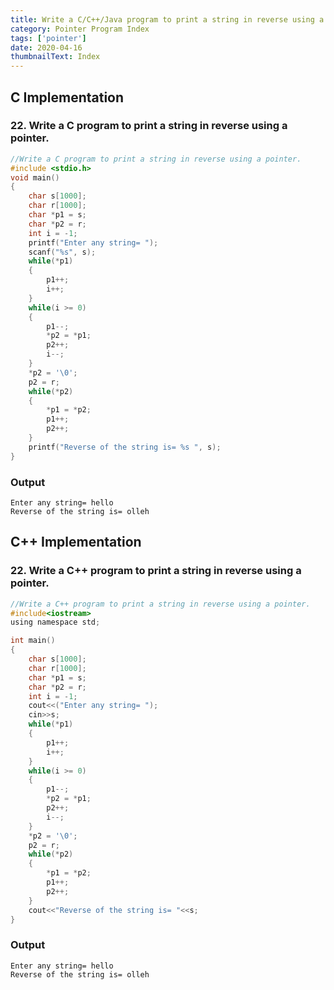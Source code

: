 ```yaml
---
title: Write a C/C++/Java program to print a string in reverse using a pointer.
category: Pointer Program Index
tags: ['pointer']
date: 2020-04-16
thumbnailText: Index
---
```


## C Implementation
### 22. Write a C program to print a string in reverse using a pointer.
```c
//Write a C program to print a string in reverse using a pointer.
#include <stdio.h>
void main()
{
    char s[1000];
    char r[1000];
    char *p1 = s;
    char *p2 = r;
    int i = -1;
    printf("Enter any string= ");
    scanf("%s", s);
    while(*p1)
    {
        p1++;
        i++;
    }
    while(i >= 0)
    {
        p1--;
        *p2 = *p1;
        p2++;
        i--;
    }
    *p2 = '\0';
    p2 = r;
    while(*p2)
    {
        *p1 = *p2;
        p1++;
        p2++;
    }
    printf("Reverse of the string is= %s ", s);
}
```
### Output
```
Enter any string= hello
Reverse of the string is= olleh
```
## C++ Implementation
### 22. Write a C++ program to print a string in reverse using a pointer.
```c
//Write a C++ program to print a string in reverse using a pointer.
#include<iostream>
using namespace std;

int main()
{
    char s[1000];
    char r[1000];
    char *p1 = s;
    char *p2 = r;
    int i = -1;
    cout<<("Enter any string= ");
    cin>>s;
    while(*p1)
    {
        p1++;
        i++;
    }
    while(i >= 0)
    {
        p1--;
        *p2 = *p1;
        p2++;
        i--;
    }
    *p2 = '\0';
    p2 = r;
    while(*p2)
    {
        *p1 = *p2;
        p1++;
        p2++;
    }
    cout<<"Reverse of the string is= "<<s;
}
```
### Output
```
Enter any string= hello
Reverse of the string is= olleh
```
